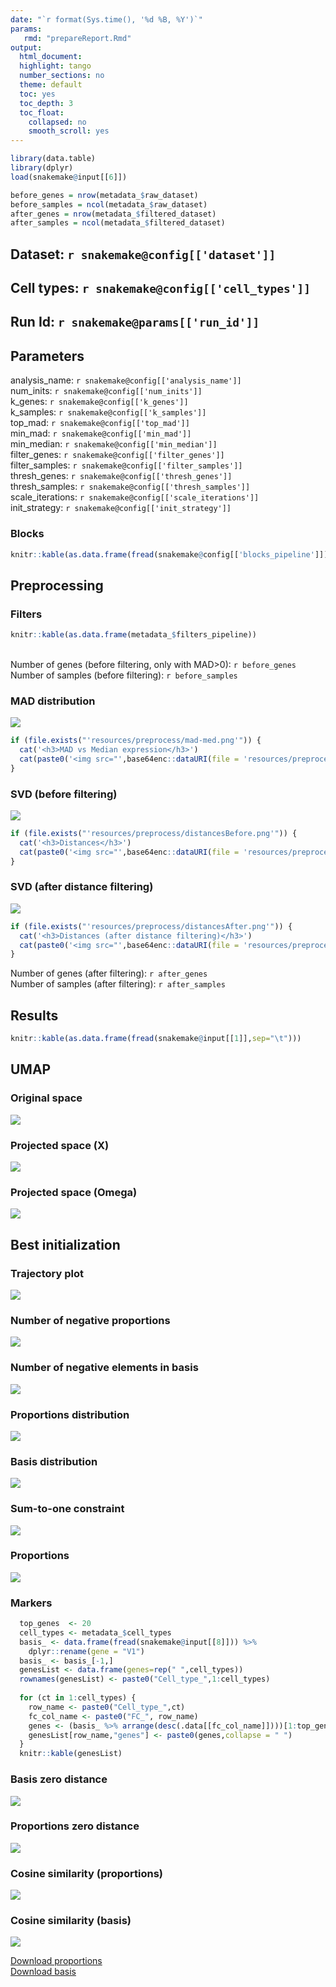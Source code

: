 ```yaml
---
date: "`r format(Sys.time(), '%d %B, %Y')`"
params:
   rmd: "prepareReport.Rmd"
output:
  html_document:
  highlight: tango
  number_sections: no
  theme: default
  toc: yes
  toc_depth: 3
  toc_float:
    collapsed: no
    smooth_scroll: yes
---
```

```r
library(data.table)
library(dplyr)
load(snakemake@input[[6]])

before_genes = nrow(metadata_$raw_dataset)
before_samples = ncol(metadata_$raw_dataset)
after_genes = nrow(metadata_$filtered_dataset)
after_samples = ncol(metadata_$filtered_dataset)
```

## Dataset: `r snakemake@config[['dataset']]`
## Cell types: `r snakemake@config[['cell_types']]`
## Run Id: `r snakemake@params[['run_id']]`

## Parameters
analysis_name: `r snakemake@config[['analysis_name']]`<br>
num_inits: `r snakemake@config[['num_inits']]`<br>
k_genes: `r snakemake@config[['k_genes']]`<br>
k_samples: `r snakemake@config[['k_samples']]`<br>
top_mad: `r snakemake@config[['top_mad']]`<br>
min_mad: `r snakemake@config[['min_mad']]`<br>
min_median: `r snakemake@config[['min_median']]`<br>
filter_genes: `r snakemake@config[['filter_genes']]`<br>
filter_samples: `r snakemake@config[['filter_samples']]`<br>
thresh_genes: `r snakemake@config[['thresh_genes']]`<br>
thresh_samples: `r snakemake@config[['thresh_samples']]`<br>
scale_iterations: `r snakemake@config[['scale_iterations']]`<br>
init_strategy: `r snakemake@config[['init_strategy']]`<br>

### Blocks
```r
knitr::kable(as.data.frame(fread(snakemake@config[['blocks_pipeline']])))
```

## Preprocessing
### Filters
```r
knitr::kable(as.data.frame(metadata_$filters_pipeline))
```
<br>
Number of genes (before filtering, only with MAD>0): `r before_genes`<br>
Number of samples (before filtering): `r before_samples`<br>

<h3>MAD distribution</h3>
<img src="`r base64enc::dataURI(file = 'resources/preprocess/topMAD.png', mime = 'image/png', encoding = 'base64')`"></img>

```r
if (file.exists("'resources/preprocess/mad-med.png'")) {
  cat('<h3>MAD vs Median expression</h3>')
  cat(paste0('<img src="',base64enc::dataURI(file = 'resources/preprocess/mad-med.png', mime = 'image/png', encoding = 'base64'),'"></img>'))
}
```

<h3>SVD (before filtering)</h3>
<img src="`r base64enc::dataURI(file = 'resources/preprocess/svdBefore.png', mime = 'image/png', encoding = 'base64')`"></img>

```r
if (file.exists("'resources/preprocess/distancesBefore.png'")) {
  cat('<h3>Distances</h3>')
  cat(paste0('<img src="',base64enc::dataURI(file = 'resources/preprocess/distancesBefore.png', mime = 'image/png', encoding = 'base64'),'"></img>'))
}
```

<h3>SVD (after distance filtering)</h3>
<img src="`r base64enc::dataURI(file = 'resources/preprocess/svdAfter.png', mime = 'image/png', encoding = 'base64')`"></img>

```r
if (file.exists("'resources/preprocess/distancesAfter.png'")) {
  cat('<h3>Distances (after distance filtering)</h3>')
  cat(paste0('<img src="',base64enc::dataURI(file = 'resources/preprocess/distancesAfter.png', mime = 'image/png', encoding = 'base64'),'"></img>'))
}
```

Number of genes (after filtering): `r after_genes`<br>
Number of samples (after filtering): `r after_samples`<br>

## Results
```r
knitr::kable(as.data.frame(fread(snakemake@input[[1]],sep="\t")))
```
## UMAP
### Original space
<img src="`r base64enc::dataURI(file = snakemake@input[[9]], mime = 'image/png', encoding = 'base64')`"></img>
<h3>Projected space (X)</h3>
<img src="`r base64enc::dataURI(file = snakemake@input[[11]], mime = 'image/png', encoding = 'base64')`"></img>
<h3>Projected space (Omega)</h3>
<img src="`r base64enc::dataURI(file = snakemake@input[[12]], mime = 'image/png', encoding = 'base64')`"></img>

## Best initialization
<h3>Trajectory plot</h3>
<img src="`r base64enc::dataURI(file = snakemake@input[[2]], mime = 'image/png', encoding = 'base64')`"></img>
<h3>Number of negative proportions</h3>
<img src="`r base64enc::dataURI(file = snakemake@input[[4]], mime = 'image/png', encoding = 'base64')`"></img>
<h3>Number of negative elements in basis</h3>
<img src="`r base64enc::dataURI(file = snakemake@input[[3]], mime = 'image/png', encoding = 'base64')`"></img>
<h3>Proportions distribution</h3>
<img src="`r base64enc::dataURI(file = snakemake@input[[13]], mime = 'image/png', encoding = 'base64')`"></img>
<h3>Basis distribution</h3>
<img src="`r base64enc::dataURI(file = snakemake@input[[14]], mime = 'image/png', encoding = 'base64')`"></img>
<h3>Sum-to-one constraint</h3>
<img src="`r base64enc::dataURI(file = snakemake@input[[5]], mime = 'image/png', encoding = 'base64')`"></img>
<h3>Proportions</h3>
<img src="`r base64enc::dataURI(file = snakemake@input[[10]], mime = 'image/png', encoding = 'base64')`"></img>
<h3>Markers</h3>
```r
  top_genes  <- 20
  cell_types <- metadata_$cell_types
  basis_ <- data.frame(fread(snakemake@input[[8]])) %>%
    dplyr::rename(gene = "V1")
  basis_ <- basis_[-1,]
  genesList <- data.frame(genes=rep(" ",cell_types))
  rownames(genesList) <- paste0("Cell_type_",1:cell_types)
  
  for (ct in 1:cell_types) {
    row_name <- paste0("Cell_type_",ct)
    fc_col_name <- paste0("FC_", row_name)
    genes <- (basis_ %>% arrange(desc(.data[[fc_col_name]])))[1:top_genes,"gene"]
    genesList[row_name,"genes"] <- paste0(genes,collapse = " ")
  }
  knitr::kable(genesList)
```

<h3>Basis zero distance</h3>
<img src="`r base64enc::dataURI(file = snakemake@input[[15]], mime = 'image/png', encoding = 'base64')`"></img>
<h3>Proportions zero distance</h3>
<img src="`r base64enc::dataURI(file = snakemake@input[[16]], mime = 'image/png', encoding = 'base64')`"></img>

<h3>Cosine similarity (proportions)</h3>
<img src="`r base64enc::dataURI(file = snakemake@input[[17]], mime = 'image/png', encoding = 'base64')`"></img>
<h3>Cosine similarity (basis)</h3>
<img src="`r base64enc::dataURI(file = snakemake@input[[18]], mime = 'image/png', encoding = 'base64')`"></img>


<a href="`r base64enc::dataURI(file = snakemake@input[[7]], mime = 'text', encoding = 'base64')`">Download proportions</a><br>
<a href="`r base64enc::dataURI(file = snakemake@input[[8]], mime = 'text', encoding = 'base64')`">Download basis</a><br>